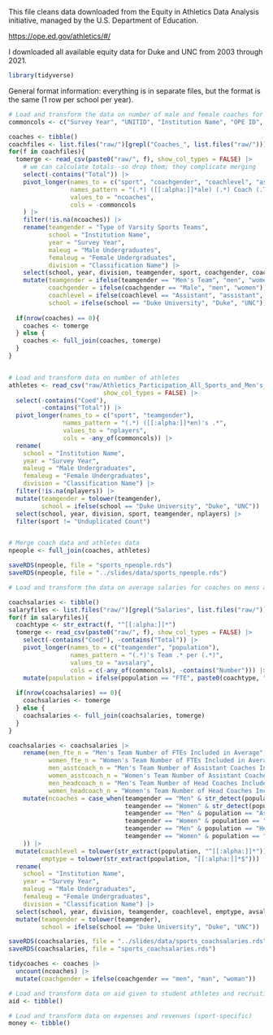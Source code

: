 This file cleans data downloaded from the Equity in Athletics Data Analysis initiative, managed by the U.S.
Department of Education.

<https://ope.ed.gov/athletics/#/>

I downloaded all available equity data for Duke and UNC from 2003 through 2021.

```r
library(tidyverse)
```

General format information: everything is in separate files, but the format is the same (1 row per school per year).

```r
# Load and transform the data on number of male and female coaches for mens and womens teams
commoncols <- c("Survey Year", "UNITID", "Institution Name", "OPE ID", "State CD", "Classification Name", "Classification Other", "Sanction Code", "Sanction Name", "Male Undergraduates", "Female Undergraduates", "Type of Varsity Sports Teams")

coaches <- tibble()
coachfiles <- list.files("raw/")[grepl("Coaches_", list.files("raw/"))]
for(f in coachfiles){
  tomerge <- read_csv(paste0("raw/", f), show_col_types = FALSE) |> 
    # we can calculate totals--so drop them; they complicate merging
    select(-contains("Total")) |> 
    pivot_longer(names_to = c("sport", "coachgender", "coachlevel", "assignstatus"),
                 names_pattern = "(.*) ([[:alpha:]]*ale) (.*) Coach (.T)",
                 values_to = "ncoaches",
                 cols = -commoncols
    ) |> 
    filter(!is.na(ncoaches)) |> 
    rename(teamgender = "Type of Varsity Sports Teams",
           school = "Institution Name",
           year = "Survey Year",
           maleug = "Male Undergraduates",
           femaleug = "Female Undergraduates",
           division = "Classification Name") |> 
    select(school, year, division, teamgender, sport, coachgender, coachlevel, assignstatus, ncoaches) |> 
    mutate(teamgender = ifelse(teamgender == "Men's Team", "men", "women"),
           coachgender = ifelse(coachgender == "Male", "men", "women"),
           coachlevel = ifelse(coachlevel == "Assistant", "assistant", "head"),
           school = ifelse(school == "Duke University", "Duke", "UNC"))
  
  if(nrow(coaches) == 0){
    coaches <- tomerge
  } else {
    coaches <- full_join(coaches, tomerge) 
  }
}


# Load and transform data on number of athletes
athletes <- read_csv("raw/Athletics_Participation_All_Sports_and_Men's_Women's_and_Coed_Teams_2003_2004_2005_2006_2007_2008_2009_2010_2011_2012_2013_2014_2015_2016_2017_2018_2019_2020_2021.csv", 
                          show_col_types = FALSE) |> 
  select(-contains("Coed"),
         -contains("Total")) |> 
  pivot_longer(names_to = c("sport", "teamgender"),
               names_pattern = "(.*) ([[:alpha:]]*en)'s .*",
               values_to = "nplayers",
               cols = -any_of(commoncols)) |> 
  rename(
    school = "Institution Name",
    year = "Survey Year",
    maleug = "Male Undergraduates",
    femaleug = "Female Undergraduates",
    division = "Classification Name") |> 
  filter(!is.na(nplayers)) |> 
  mutate(teamgender = tolower(teamgender),
         school = ifelse(school == "Duke University", "Duke", "UNC")) |> 
  select(school, year, division, sport, teamgender, nplayers) |> 
  filter(sport != "Unduplicated Count")


# Merge coach data and athletes data
npeople <- full_join(coaches, athletes)

saveRDS(npeople, file = "sports_npeople.rds")
saveRDS(npeople, file = "../slides/data/sports_npeople.rds")
```

```r
# Load and transform the data on average salaries for coaches on mens and womens teams

coachsalaries <- tibble()
salaryfiles <- list.files("raw/")[grepl("Salaries", list.files("raw/"))]
for(f in salaryfiles){
  coachtype <- str_extract(f, "^[[:alpha:]]*")
  tomerge <- read_csv(paste0("raw/", f), show_col_types = FALSE) |> 
    select(-contains("Coed"), -contains("Total")) |> 
    pivot_longer(names_to = c("teamgender", "population"),
                 names_pattern = "(.*)'s Team .* per (.*)",
                 values_to = "avsalary",
                 cols = c(-any_of(commoncols), -contains("Number"))) |> 
    mutate(population = ifelse(population == "FTE", paste0(coachtype, " FTE"), population))
  
  if(nrow(coachsalaries) == 0){
    coachsalaries <- tomerge
  } else {
    coachsalaries <- full_join(coachsalaries, tomerge) 
  }
}

coachsalaries <- coachsalaries |> 
    rename(men_fte_n = "Men's Team Number of FTEs Included in Average",
           women_fte_n = "Women's Team Number of FTEs Included in Average",
           men_asstcoach_n = "Men's Team Number of Assistant Coaches Included in Average",
           women_asstcoach_n = "Women's Team Number of Assistant Coaches Included in Average",
           men_headcoach_n = "Men's Team Number of Head Coaches Included in Average",
           women_headcoach_n = "Women's Team Number of Head Coaches Included in Average") |> 
    mutate(ncoaches = case_when(teamgender == "Men" & str_detect(population, "FTE") ~ men_fte_n,
                                teamgender == "Women" & str_detect(population, "FTE") ~ women_fte_n,
                                teamgender == "Men" & population == "Assistant Coach" ~ men_asstcoach_n,
                                teamgender == "Women" & population == "Assistant Coach" ~ women_asstcoach_n,
                                teamgender == "Men" & population == "Head Coach" ~ men_headcoach_n,
                                teamgender == "Women" & population == "Head Coach" ~ women_headcoach_n,
    )) |> 
  mutate(coachlevel = tolower(str_extract(population, "^[[:alpha:]]*")),
         emptype = tolower(str_extract(population, "[[:alpha:]]*$"))) |> 
  rename(
    school = "Institution Name",
    year = "Survey Year",
    maleug = "Male Undergraduates",
    femaleug = "Female Undergraduates",
    division = "Classification Name") |> 
  select(school, year, division, teamgender, coachlevel, emptype, avsalary, ncoaches) |> 
  mutate(teamgender = tolower(teamgender),
         school = ifelse(school == "Duke University", "Duke", "UNC"))

saveRDS(coachsalaries, file = "../slides/data/sports_coachsalaries.rds")
saveRDS(coachsalaries, file = "sports_coachsalaries.rds")
```

```r
tidycoaches <- coaches |> 
  uncount(ncoaches) |> 
  mutate(coachgender = ifelse(coachgender == "men", "man", "woman"))

```

```r
# Load and transform data on aid given to student athletes and recruiting expenses (whole athletic program)
aid <- tibble()
```

```r
# Load and transform data on expenses and revenues (sport-specific)
money <- tibble()
```
